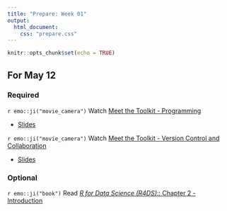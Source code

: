 ```yaml
---
title: "Prepare: Week 01"
output: 
  html_document:
    css: "prepare.css"
---
```


```r
knitr::opts_chunk$set(echo = TRUE)
```


## For May 12

### Required 

`r emo::ji("movie_camera")` Watch [Meet the Toolkit - Programming](https://youtu.be/Q2QN1RpvLq8) 

- [Slides](https://rstudio-education.github.io/datascience-box/course-materials/slides/u1-d02-toolkit-r/u1-d02-toolkit-r.html#1)

`r emo::ji("movie_camera")` Watch [Meet the Toolkit - Version Control and Collaboration](https://youtu.be/124DQasLyNQ)  

- [Slides](https://rstudio-education.github.io/datascience-box/course-materials/slides/u1-d03-toolkit-git/u1-d03-toolkit-git.html#1)

### Optional 

`r emo::ji("book")` Read [*R for Data Science (R4DS)*:: Chapter 2 - Introduction](https://r4ds.had.co.nz/explore-intro.html)

<br> 

